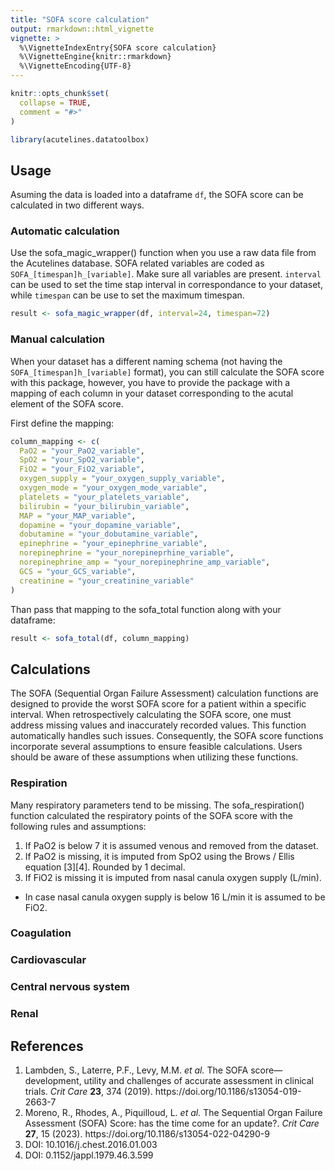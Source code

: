 ```yaml
---
title: "SOFA score calculation"
output: rmarkdown::html_vignette
vignette: >
  %\VignetteIndexEntry{SOFA score calculation}
  %\VignetteEngine{knitr::rmarkdown}
  %\VignetteEncoding{UTF-8}
---
```


```r
knitr::opts_chunk$set(
  collapse = TRUE,
  comment = "#>"
)
```

```r
library(acutelines.datatoolbox)
```

## Usage
Asuming the data is loaded into a dataframe `df`, the SOFA score can be calculated in two different ways.

### Automatic calculation
Use the sofa_magic_wrapper() function when you use a raw data file from the Acutelines database. SOFA related variables are coded as `SOFA_[timespan]h_[variable]`. Make sure all variables are present.
`interval` can be used to set the time stap interval in correspondance to your dataset, while `timespan` can be use to set the maximum timespan.

``` R
result <- sofa_magic_wrapper(df, interval=24, timespan=72)
```

### Manual calculation
When your dataset has a different naming schema (not having the `SOFA_[timespan]h_[variable]` format), you can still calculate the SOFA score with this package, however, you have to
provide the package with a mapping of each column in your dataset corresponding to the acutal element of the SOFA score.

First define the mapping:

``` R
column_mapping <- c(
  PaO2 = "your_PaO2_variable",
  SpO2 = "your_SpO2_variable",
  FiO2 = "your_FiO2_variable",
  oxygen_supply = "your_oxygen_supply_variable",
  oxygen_mode = "your_oxygen_mode_variable",
  platelets = "your_platelets_variable",
  bilirubin = "your_bilirubin_variable",
  MAP = "your_MAP_variable",
  dopamine = "your_dopamine_variable",
  dobutamine = "your_dobutamine_variable",
  epinephrine = "your_epinephrine_variable",
  norepinephrine = "your_norepineprhine_variable",
  norepinephrine_amp = "your_norepinephrine_amp_variable",
  GCS = "your_GCS_variable",
  creatinine = "your_creatinine_variable"
)
```

Than pass that mapping to the sofa_total function along with your dataframe:

``` R
result <- sofa_total(df, column_mapping)
```

## Calculations
The SOFA (Sequential Organ Failure Assessment) calculation functions are designed to provide the worst SOFA score for a patient within a specific interval.
When retrospectively calculating the SOFA score, one must address missing values and inaccurately recorded values. This function automatically handles such issues.
Consequently, the SOFA score functions incorporate several assumptions to ensure feasible calculations. Users should be aware of these assumptions when utilizing
these functions.

### Respiration
Many respiratory parameters tend to be missing. The sofa_respiration() function calculated the respiratory points of the SOFA score
with the following rules and assumptions:

1. If PaO2 is below 7 it is assumed venous and removed from the dataset.
2. If PaO2 is missing, it is imputed from SpO2 using the Brows / Ellis equation [3][4]. Rounded by 1 decimal.
3. If FiO2 is missing it is imputed from nasal canula oxygen supply (L/min).
 * In case nasal canula oxygen supply is below 16 L/min it is assumed to be FiO2.

### Coagulation

### Cardiovascular

### Central nervous system

### Renal

## References
1. Lambden, S., Laterre, P.F., Levy, M.M. *et al.* The SOFA score—development, utility and challenges of accurate assessment in clinical trials. *Crit Care* **23**, 374 (2019). https://doi.org/10.1186/s13054-019-2663-7
2. Moreno, R., Rhodes, A., Piquilloud, L. *et al.* The Sequential Organ Failure Assessment (SOFA) Score: has the time come for an update?. *Crit Care* **27**, 15 (2023). https://doi.org/10.1186/s13054-022-04290-9
3. DOI: 10.1016/j.chest.2016.01.003
4. DOI: 0.1152/jappl.1979.46.3.599